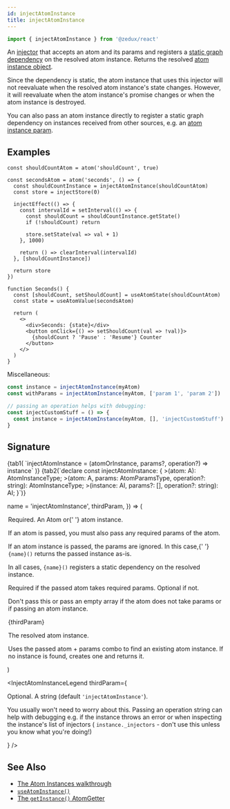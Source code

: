 ```yaml
---
id: injectAtomInstance
title: injectAtomInstance
---
```



```ts
import { injectAtomInstance } from '@zedux/react'
```

An [injector](../glossary#injector) that accepts an atom and its params and registers a [static graph dependency](../glossary#static-graph-dependency) on the resolved atom instance. Returns the resolved [atom instance object](../classes/AtomInstance).

Since the dependency is static, the atom instance that uses this injector will not reevaluate when the resolved atom instance's state changes. However, it will reevaluate when the atom instance's promise changes or when the atom instance is destroyed.

You can also pass an atom instance directly to register a static graph dependency on instances received from other sources, e.g. an [atom instance param](../classes/AtomInstance#params).

## Examples

```tsx live ecosystemId=injectAtomInstance/example resultVar=Seconds
const shouldCountAtom = atom('shouldCount', true)

const secondsAtom = atom('seconds', () => {
  const shouldCountInstance = injectAtomInstance(shouldCountAtom)
  const store = injectStore(0)

  injectEffect(() => {
    const intervalId = setInterval(() => {
      const shouldCount = shouldCountInstance.getState()
      if (!shouldCount) return

      store.setState(val => val + 1)
    }, 1000)

    return () => clearInterval(intervalId)
  }, [shouldCountInstance])

  return store
})

function Seconds() {
  const [shouldCount, setShouldCount] = useAtomState(shouldCountAtom)
  const state = useAtomValue(secondsAtom)

  return (
    <>
      <div>Seconds: {state}</div>
      <button onClick={() => setShouldCount(val => !val)}>
        {shouldCount ? 'Pause' : 'Resume'} Counter
      </button>
    </>
  )
}
```

Miscellaneous:

```ts
const instance = injectAtomInstance(myAtom)
const withParams = injectAtomInstance(myAtom, ['param 1', 'param 2'])

// passing an operation helps with debugging:
const injectCustomStuff = () => {
  const instance = injectAtomInstance(myAtom, [], 'injectCustomStuff')
}
```

## Signature

<Tabs>
  {tab1(
    `injectAtomInstance = (atomOrInstance, params?, operation?) => instance`
  )}
  {tab2(`declare const injectAtomInstance: {
  <A extends AtomBase<any, [], any>>(atom: A): AtomInstanceType<A>;
  <A extends AtomBase<any, [...any], any>>(atom: A, params: AtomParamsType<A>, operation?: string): AtomInstanceType<A>;
  <AI extends AtomInstanceBase<any, [...any], any>>(instance: AI, params?: [], operation?: string): AI;
}`)}
</Tabs>

  name = 'injectAtomInstance',
  thirdParam,
}) => (
  <Legend>
    <Item name="atomOrInstance">
      <p>
        Required. An <Link to="../classes/Atom">Atom</Link> or{' '}
        <Link to="../classes/AtomInstance">atom instance</Link>.
      </p>
      <p>
        If an atom is passed, you must also pass any required params of the
        atom.
      </p>
      <p>
        If an atom instance is passed, the params are ignored. In this case,{' '}
        <code>{name}()</code> returns the passed instance as-is.
      </p>
      <p>
        In all cases, <code>{name}()</code> registers a static dependency on the
        resolved instance.
      </p>
    </Item>
    <Item name="params">
      <p>Required if the passed atom takes required params. Optional if not.</p>
      <p>
        Don't pass this or pass an empty array if the atom does not take params
        or if passing an atom instance.
      </p>
    </Item>
    {thirdParam}
    <Item name="Returns">
      <p>The resolved atom instance.</p>
      <p>
        Uses the passed atom + params combo to find an existing atom instance.
        If no instance is found, creates one and returns it.
      </p>
    </Item>
  </Legend>
)

<InjectAtomInstanceLegend
  thirdParam={
    <Item name="operation">
      <p>
        Optional. A string (default <code>'injectAtomInstance'</code>).
      </p>
      <p>
        You usually won't need to worry about this. Passing an operation string
        can help with debugging e.g. if the instance throws an error or when
        inspecting the instance's list of injectors (
        <code>instance._injectors</code> - don't use this unless you know what
        you're doing!)
      </p>
    </Item>
  }
/>

## See Also

- [The Atom Instances walkthrough](../../walkthrough/atom-instances)
- [`useAtomInstance()`](../hooks/useAtomInstance)
- [The `getInstance()` AtomGetter](../types/AtomGetters#getinstance)
